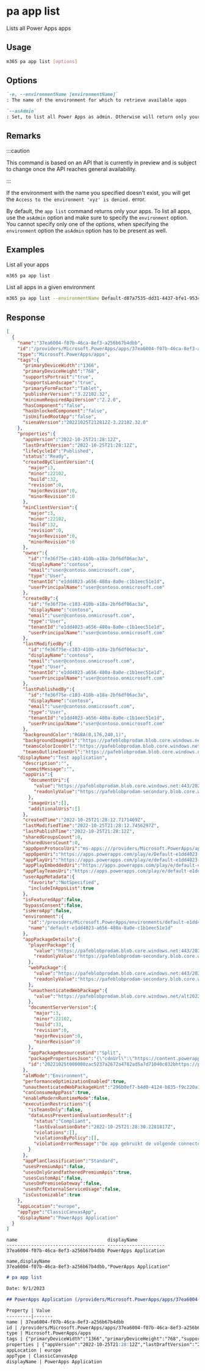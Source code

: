 
# pa app list

Lists all Power Apps apps

## Usage

```sh
m365 pa app list [options]
```

## Options

```md definition-list
`-e, --environmentName [environmentName]`
: The name of the environment for which to retrieve available apps

`--asAdmin`
: Set, to list all Power Apps as admin. Otherwise will return only your own apps
```

<Global />

## Remarks

:::caution

This command is based on an API that is currently in preview and is subject to change once the API reaches general availability.

:::

If the environment with the name you specified doesn't exist, you will get the `Access to the environment 'xyz' is denied.` error.

By default, the `app list` command returns only your apps. To list all apps, use the `asAdmin` option and make sure to specify the `environment` option. You cannot specify only one of the options, when specifying the `environment` option the `asAdmin` option has to be present as well.

## Examples

List all your apps

```sh
m365 pa app list
```

List all apps in a given environment

```sh
m365 pa app list --environmentName Default-d87a7535-dd31-4437-bfe1-95340acd55c5 --asAdmin
```

## Response

<Tabs>
  <TabItem value="JSON">

  ```json
  [
    {
      "name":"37ea6004-f07b-46ca-8ef3-a256b67b4dbb",
      "id":"/providers/Microsoft.PowerApps/apps/37ea6004-f07b-46ca-8ef3-a256b67b4dbb",
      "type":"Microsoft.PowerApps/apps",
      "tags":{
        "primaryDeviceWidth":"1366",
        "primaryDeviceHeight":"768",
        "supportsPortrait":"true",
        "supportsLandscape":"true",
        "primaryFormFactor":"Tablet",
        "publisherVersion":"3.22102.32",
        "minimumRequiredApiVersion":"2.2.0",
        "hasComponent":"false",
        "hasUnlockedComponent":"false",
        "isUnifiedRootApp":"false",
        "sienaVersion":"20221025T212812Z-3.22102.32.0"
      },
      "properties":{
        "appVersion":"2022-10-25T21:28:12Z",
        "lastDraftVersion":"2022-10-25T21:28:12Z",
        "lifeCycleId":"Published",
        "status":"Ready",
        "createdByClientVersion":{
          "major":3,
          "minor":22102,
          "build":32,
          "revision":0,
          "majorRevision":0,
          "minorRevision":0
        },
        "minClientVersion":{
          "major":3,
          "minor":22102,
          "build":32,
          "revision":0,
          "majorRevision":0,
          "minorRevision":0
        },
        "owner":{
          "id":"fe36f75e-c103-410b-a18a-2bf6df06ac3a",
          "displayName":"contoso",
          "email":"user@contoso.onmicrosoft.com",
          "type":"User",
          "tenantId":"e1dd4023-a656-480a-8a0e-c1b1eec51e1d",
          "userPrincipalName":"user@contoso.onmicrosoft.com"
        },
        "createdBy":{
          "id":"fe36f75e-c103-410b-a18a-2bf6df06ac3a",
          "displayName":"contoso",
          "email":"user@contoso.onmicrosoft.com",
          "type":"User",
          "tenantId":"e1dd4023-a656-480a-8a0e-c1b1eec51e1d",
          "userPrincipalName":"user@contoso.onmicrosoft.com"
        },
        "lastModifiedBy":{
          "id":"fe36f75e-c103-410b-a18a-2bf6df06ac3a",
          "displayName":"contoso",
          "email":"user@contoso.onmicrosoft.com",
          "type":"User",
          "tenantId":"e1dd4023-a656-480a-8a0e-c1b1eec51e1d",
          "userPrincipalName":"user@contoso.onmicrosoft.com"
        },
        "lastPublishedBy":{
          "id":"fe36f75e-c103-410b-a18a-2bf6df06ac3a",
          "displayName":"contoso",
          "email":"user@contoso.onmicrosoft.com",
          "type":"User",
          "tenantId":"e1dd4023-a656-480a-8a0e-c1b1eec51e1d",
          "userPrincipalName":"user@contoso.onmicrosoft.com"
        },
        "backgroundColor":"RGBA(0,176,240,1)",
        "backgroundImageUri":"https://pafeblobprodam.blob.core.windows.net:443/20221025t000000zddd642012aba4021a4886c8e21a3e1cb/logoSmallFile?sv=2018-03-28&sr=c&sig=cOkbwChyhCO%2BEJpqMDRxrXaxRoPD1TbTy%2B%2BFkdJEOjI%3D&se=2022-12-24T10%3A06%3A27Z&sp=rl",
        "teamsColorIconUrl":"https://pafeblobprodam.blob.core.windows.net:443/20221025t000000ze297221f3dc643ed9686b72b22d9a414/teamscoloricon.png?sv=2018-03-28&sr=c&sig=Fhk8E0LO4Lw0mHvNawCF5Ld7GHzPHo9l7RxvZbeZY48%3D&se=2022-12-24T10%3A06%3A27Z&sp=rl",
        "teamsOutlineIconUrl":"https://pafeblobprodam.blob.core.windows.net:443/20221025t000000ze297221f3dc643ed9686b72b22d9a414/teamsoutlineicon.png?sv=2018-03-28&sr=c&sig=Fhk8E0LO4Lw0mHvNawCF5Ld7GHzPHo9l7RxvZbeZY48%3D&se=2022-12-24T10%3A06%3A27Z&sp=rl",
      "displayName":"Test application",
        "description":"",
        "commitMessage":"",
        "appUris":{
          "documentUri":{
            "value":"https://pafeblobprodam.blob.core.windows.net:443/20221025t000000zddd642012aba4021a4886c8e21a3e1cb/document.msapp?sv=2018-03-28&sr=c&sig=laSGdpZL03POyAABXvdsyxv8YDDB8JPZIBccztIe39Q%3D&se=2022-11-04T12%3A00%3A00Z&sp=rl",
            "readonlyValue":"https://pafeblobprodam-secondary.blob.core.windows.net/20221025t000000zddd642012aba4021a4886c8e21a3e1cb/document.msapp?sv=2018-03-28&sr=c&sig=laSGdpZL03POyAABXvdsyxv8YDDB8JPZIBccztIe39Q%3D&se=2022-11-04T12%3A00%3A00Z&sp=rl"
          },
          "imageUris":[],
          "additionalUris":[]
        },
        "createdTime":"2022-10-25T21:28:12.7171469Z",
        "lastModifiedTime":"2022-10-25T21:28:12.7456297Z",
        "lastPublishTime":"2022-10-25T21:28:12Z",
        "sharedGroupsCount":0,
        "sharedUsersCount":0,
        "appOpenProtocolUri":"ms-apps:///providers/Microsoft.PowerApps/apps/37ea6004-f07b-46ca-8ef3-a256b67b4dbb",
        "appOpenUri":"https://apps.powerapps.com/play/e/Default-e1dd4023-a656-480a-8a0e-c1b1eec51e1d/a/37ea6004-f07b-46ca-8ef3-a256b67b4dbb?tenantId=e1dd4023-a656-480a-8a0e-c1b1eec51e1d&hint=296b0ef7-b4d0-4124-b835-f9c220a1f4bc",
        "appPlayUri":"https://apps.powerapps.com/play/e/default-e1dd4023-a656-480a-8a0e-c1b1eec51e1d/a/37ea6004-f07b-46ca-8ef3-a256b67b4dbb?tenantId=e1dd4023-a656-480a-8a0e-c1b1eec51e1d",
        "appPlayEmbeddedUri":"https://apps.powerapps.com/play/e/default-e1dd4023-a656-480a-8a0e-c1b1eec51e1d/a/37ea6004-f07b-46ca-8ef3-a256b67b4dbb?tenantId=e1dd4023-a656-480a-8a0e-c1b1eec51e1d&hint=296b0ef7-b4d0-4124-b835-f9c220a1f4bc&telemetryLocation=eu",
        "appPlayTeamsUri":"https://apps.powerapps.com/play/e/default-e1dd4023-a656-480a-8a0e-c1b1eec51e1d/a/37ea6004-f07b-46ca-8ef3-a256b67b4dbb?tenantId=e1dd4023-a656-480a-8a0e-c1b1eec51e1d&source=teamstab&hint=296b0ef7-b4d0-4124-b835-f9c220a1f4bc&telemetryLocation=eu&locale={locale}&channelId={channelId}&channelType={channelType}&chatId={chatId}&groupId={groupId}&hostClientType={hostClientType}&isFullScreen={isFullScreen}&entityId={entityId}&subEntityId={subEntityId}&teamId={teamId}&teamType={teamType}&theme={theme}&userTeamRole={userTeamRole}",
        "userAppMetadata":{
          "favorite":"NotSpecified",
          "includeInAppsList":true
        },
        "isFeaturedApp":false,
        "bypassConsent":false,
        "isHeroApp":false,
        "environment":{
          "id":"/providers/Microsoft.PowerApps/environments/default-e1dd4023-a656-480a-8a0e-c1b1eec51e1d",
          "name":"default-e1dd4023-a656-480a-8a0e-c1b1eec51e1d"
        },
        "appPackageDetails":{
          "playerPackage":{
            "value":"https://pafeblobprodam.blob.core.windows.net:443/20221025t000000zac5237a2672a4782ad5a7d71040c032b/5b38cd68-a930-4a14-be71-c622de887d1a/player.msappk?sv=2018-03-28&sr=c&sig=eztEkTd1pFaFEITA%2Bqqj2XCpxwgeujMC7FahMmEkujA%3D&se=2022-11-04T12%3A00%3A00Z&sp=rl",
            "readonlyValue":"https://pafeblobprodam-secondary.blob.core.windows.net/20221025t000000zac5237a2672a4782ad5a7d71040c032b/5b38cd68-a930-4a14-be71-c622de887d1a/player.msappk?sv=2018-03-28&sr=c&sig=eztEkTd1pFaFEITA%2Bqqj2XCpxwgeujMC7FahMmEkujA%3D&se=2022-11-04T12%3A00%3A00Z&sp=rl"
          },
          "webPackage":{
            "value":"https://pafeblobprodam.blob.core.windows.net:443/20221025t000000zac5237a2672a4782ad5a7d71040c032b/5b38cd68-a930-4a14-be71-c622de887d1a/web/index.web.html?sv=2018-03-28&sr=c&sig=eztEkTd1pFaFEITA%2Bqqj2XCpxwgeujMC7FahMmEkujA%3D&se=2022-11-04T12%3A00%3A00Z&sp=rl",
            "readonlyValue":"https://pafeblobprodam-secondary.blob.core.windows.net/20221025t000000zac5237a2672a4782ad5a7d71040c032b/5b38cd68-a930-4a14-be71-c622de887d1a/web/index.web.html?sv=2018-03-28&sr=c&sig=eztEkTd1pFaFEITA%2Bqqj2XCpxwgeujMC7FahMmEkujA%3D&se=2022-11-04T12%3A00%3A00Z&sp=rl"
          },
          "unauthenticatedWebPackage":{
            "value":"https://pafeblobprodam.blob.core.windows.net/alt20221025t000000z529d41282a634bf6b94383dde5a8d52c/20221025T212824Z/index.web.html"
          },
          "documentServerVersion":{
            "major":3,
            "minor":22102,
            "build":33,
            "revision":0,
            "majorRevision":0,
            "minorRevision":0
          },
          "appPackageResourcesKind":"Split",
          "packagePropertiesJson":"{\"cdnUrl\":\"https://content.powerapps.com/resource/app\",\"preLoadIdx\":\"https://content.powerapps.com/resource/app/kdfj31mdao7t9/preloadindex.web.html\",\"id\":\"638023301009567627\",\"v\":2.1}",
          "id":"20221025t000000zac5237a2672a4782ad5a7d71040c032bhttps://pafeblobprodam.blob.core.windows.net/20221025t000000zac5237a2672a4782ad5a7d71040c032b/5b38cd68-a930-4a14-be71-c622de887d1a/web/index.web.html?sv=2018-03-28&sr=c&sig=eztEkTd1pFaFEITA%2Bqqj2XCpxwgeujMC7FahMmEkujA%3D&se=2022-11-04T12%3A00%3A00Z&sp=rlhttps://pafeblobprodam.blob.core.windows.net/20221025t000000zac5237a2672a4782ad5a7d71040c032b/5b38cd68-a930-4a14-be71-c622de887d1a/player.msappk?sv=2018-03-28&sr=c&sig=eztEkTd1pFaFEITA%2Bqqj2XCpxwgeujMC7FahMmEkujA%3D&se=2022-11-04T12%3A00%3A00Z&sp=rlhttps://pafeblobprodam.blob.core.windows.net/alt20221025t000000z529d41282a634bf6b94383dde5a8d52c/20221025T212824Z/index.web.html"
        },
        "almMode":"Environment",
        "performanceOptimizationEnabled":true,
        "unauthenticatedWebPackageHint":"296b0ef7-b4d0-4124-b835-f9c220a1f4bc",
        "canConsumeAppPass":true,
        "enableModernRuntimeMode":false,
        "executionRestrictions":{
          "isTeamsOnly":false,
          "dataLossPreventionEvaluationResult":{
            "status":"Compliant",
            "lastEvaluationDate":"2022-10-25T21:28:30.2281817Z",
            "violations":[],
            "violationsByPolicy":[],
            "violationErrorMessage":"De app gebruikt de volgende connectors: ."
          }
        },
        "appPlanClassification":"Standard",
        "usesPremiumApi":false,
        "usesOnlyGrandfatheredPremiumApis":true,
        "usesCustomApi":false,
        "usesOnPremiseGateway":false,
        "usesPcfExternalServiceUsage":false,
        "isCustomizable":true
      },
      "appLocation":"europe",
      "appType":"ClassicCanvasApp",
      "displayName":"PowerApps Application"
    }
  ]
  ```

  </TabItem>
  <TabItem value="Text">

  ```text
  name                                 displayName
  ------------------------------------ ---------------------
  37ea6004-f07b-46ca-8ef3-a256b67b4dbb PowerApps Application   
  ```

  </TabItem>
  <TabItem value="CSV">

  ```csv
  name,displayName
  37ea6004-f07b-46ca-8ef3-a256b67b4dbb,"PowerApps Application"
  ```

  </TabItem>
  <TabItem value="Markdown">

  ```md
  # pa app list

  Date: 9/1/2023

  ## PowerApps Application (/providers/Microsoft.PowerApps/apps/37ea6004-f07b-46ca-8ef3-a256b67b4dbb)

  Property | Value
  ---------|-------
  name | 37ea6004-f07b-46ca-8ef3-a256b67b4dbb
  id | /providers/Microsoft.PowerApps/apps/37ea6004-f07b-46ca-8ef3-a256b67b4dbb
  type | Microsoft.PowerApps/apps
  tags | {"primaryDeviceWidth":"1366","primaryDeviceHeight":"768","supportsPortrait":"true","supportsLandscape":"true","primaryFormFactor":"Tablet","publisherVersion":"3.22102.32","minimumRequiredApiVersion":"2.2.0","hasComponent":"false","hasUnlockedComponent":"false","isUnifiedRootApp":"false","sienaVersion":"20221025T212812Z-3.22102.32.0"}
  properties | {"appVersion":"2022-10-25T21:28:12Z","lastDraftVersion":"2022-10-25T21:28:12Z","lifeCycleId":"Published","status":"Ready","createdByClientVersion":{"major":3,"minor":22102,"build":32,"revision":0,"majorRevision":0,"minorRevision":0},"minClientVersion":{"major":3,"minor":22102,"build":32,"revision":0,"majorRevision":0,"minorRevision":0},"owner":{"id":"fe36f75e-c103-410b-a18a-2bf6df06ac3a","displayName":"contoso","email":"user@contoso.onmicrosoft.com","type":"User","tenantId":"e1dd4023-a656-480a-8a0e-c1b1eec51e1d","userPrincipalName":"user@contoso.onmicrosoft.com"},"createdBy":{"id":"fe36f75e-c103-410b-a18a-2bf6df06ac3a","displayName":"contoso","email":"user@contoso.onmicrosoft.com","type":"User","tenantId":"e1dd4023-a656-480a-8a0e-c1b1eec51e1d","userPrincipalName":"user@contoso.onmicrosoft.com"},"lastModifiedBy":{"id":"fe36f75e-c103-410b-a18a-2bf6df06ac3a","displayName":"contoso","email":"user@contoso.onmicrosoft.com","type":"User","tenantId":"e1dd4023-a656-480a-8a0e-c1b1eec51e1d","userPrincipalName":"user@contoso.onmicrosoft.com"},"lastPublishedBy":{"id":"fe36f75e-c103-410b-a18a-2bf6df06ac3a","displayName":"contoso","email":"user@contoso.onmicrosoft.com","type":"User","tenantId":"e1dd4023-a656-480a-8a0e-c1b1eec51e1d","userPrincipalName":"user@contoso.onmicrosoft.com"},"backgroundColor":"RGBA(0,176,240,1)","backgroundImageUri":"https://pafeblobprodam.blob.core.windows.net:443/20221025t000000zddd642012aba4021a4886c8e21a3e1cb/logoSmallFile?sv=2018-03-28&sr=c&sig=cOkbwChyhCO%2BEJpqMDRxrXaxRoPD1TbTy%2B%2BFkdJEOjI%3D&se=2022-12-24T10%3A06%3A27Z&sp=rl","teamsColorIconUrl":"https://pafeblobprodam.blob.core.windows.net:443/20221025t000000ze297221f3dc643ed9686b72b22d9a414/teamscoloricon.png?sv=2018-03-28&sr=c&sig=Fhk8E0LO4Lw0mHvNawCF5Ld7GHzPHo9l7RxvZbeZY48%3D&se=2022-12-24T10%3A06%3A27Z&sp=rl","teamsOutlineIconUrl":"https://pafeblobprodam.blob.core.windows.net:443/20221025t000000ze297221f3dc643ed9686b72b22d9a414/teamsoutlineicon.png?sv=2018-03-28&sr=c&sig=Fhk8E0LO4Lw0mHvNawCF5Ld7GHzPHo9l7RxvZbeZY48%3D&se=2022-12-24T10%3A06%3A27Z&sp=rl","displayName":"Test application","description":"","commitMessage":"","appUris":{"documentUri":{"value":"https://pafeblobprodam.blob.core.windows.net:443/20221025t000000zddd642012aba4021a4886c8e21a3e1cb/document.msapp?sv=2018-03-28&sr=c&sig=laSGdpZL03POyAABXvdsyxv8YDDB8JPZIBccztIe39Q%3D&se=2022-11-04T12%3A00%3A00Z&sp=rl","readonlyValue":"https://pafeblobprodam-secondary.blob.core.windows.net/20221025t000000zddd642012aba4021a4886c8e21a3e1cb/document.msapp?sv=2018-03-28&sr=c&sig=laSGdpZL03POyAABXvdsyxv8YDDB8JPZIBccztIe39Q%3D&se=2022-11-04T12%3A00%3A00Z&sp=rl"},"imageUris":[],"additionalUris":[]},"createdTime":"2022-10-25T21:28:12.7171469Z","lastModifiedTime":"2022-10-25T21:28:12.7456297Z","lastPublishTime":"2022-10-25T21:28:12Z","sharedGroupsCount":0,"sharedUsersCount":0,"appOpenProtocolUri":"ms-apps:///providers/Microsoft.PowerApps/apps/37ea6004-f07b-46ca-8ef3-a256b67b4dbb","appOpenUri":"https://apps.powerapps.com/play/e/Default-e1dd4023-a656-480a-8a0e-c1b1eec51e1d/a/37ea6004-f07b-46ca-8ef3-a256b67b4dbb?tenantId=e1dd4023-a656-480a-8a0e-c1b1eec51e1d&hint=296b0ef7-b4d0-4124-b835-f9c220a1f4bc","appPlayUri":"https://apps.powerapps.com/play/e/default-e1dd4023-a656-480a-8a0e-c1b1eec51e1d/a/37ea6004-f07b-46ca-8ef3-a256b67b4dbb?tenantId=e1dd4023-a656-480a-8a0e-c1b1eec51e1d","appPlayEmbeddedUri":"https://apps.powerapps.com/play/e/default-e1dd4023-a656-480a-8a0e-c1b1eec51e1d/a/37ea6004-f07b-46ca-8ef3-a256b67b4dbb?tenantId=e1dd4023-a656-480a-8a0e-c1b1eec51e1d&hint=296b0ef7-b4d0-4124-b835-f9c220a1f4bc&telemetryLocation=eu","appPlayTeamsUri":"https://apps.powerapps.com/play/e/default-e1dd4023-a656-480a-8a0e-c1b1eec51e1d/a/37ea6004-f07b-46ca-8ef3-a256b67b4dbb?tenantId=e1dd4023-a656-480a-8a0e-c1b1eec51e1d&source=teamstab&hint=296b0ef7-b4d0-4124-b835-f9c220a1f4bc&telemetryLocation=eu&locale={locale}&channelId={channelId}&channelType={channelType}&chatId={chatId}&groupId={groupId}&hostClientType={hostClientType}&isFullScreen={isFullScreen}&entityId={entityId}&subEntityId={subEntityId}&teamId={teamId}&teamType={teamType}&theme={theme}&userTeamRole={userTeamRole}","userAppMetadata":{"favorite":"NotSpecified","includeInAppsList":true},"isFeaturedApp":false,"bypassConsent":false,"isHeroApp":false,"environment":{"id":"/providers/Microsoft.PowerApps/environments/default-e1dd4023-a656-480a-8a0e-c1b1eec51e1d","name":"default-e1dd4023-a656-480a-8a0e-c1b1eec51e1d"},"appPackageDetails":{"playerPackage":{"value":"https://pafeblobprodam.blob.core.windows.net:443/20221025t000000zac5237a2672a4782ad5a7d71040c032b/5b38cd68-a930-4a14-be71-c622de887d1a/player.msappk?sv=2018-03-28&sr=c&sig=eztEkTd1pFaFEITA%2Bqqj2XCpxwgeujMC7FahMmEkujA%3D&se=2022-11-04T12%3A00%3A00Z&sp=rl","readonlyValue":"https://pafeblobprodam-secondary.blob.core.windows.net/20221025t000000zac5237a2672a4782ad5a7d71040c032b/5b38cd68-a930-4a14-be71-c622de887d1a/player.msappk?sv=2018-03-28&sr=c&sig=eztEkTd1pFaFEITA%2Bqqj2XCpxwgeujMC7FahMmEkujA%3D&se=2022-11-04T12%3A00%3A00Z&sp=rl"},"webPackage":{"value":"https://pafeblobprodam.blob.core.windows.net:443/20221025t000000zac5237a2672a4782ad5a7d71040c032b/5b38cd68-a930-4a14-be71-c622de887d1a/web/index.web.html?sv=2018-03-28&sr=c&sig=eztEkTd1pFaFEITA%2Bqqj2XCpxwgeujMC7FahMmEkujA%3D&se=2022-11-04T12%3A00%3A00Z&sp=rl","readonlyValue":"https://pafeblobprodam-secondary.blob.core.windows.net/20221025t000000zac5237a2672a4782ad5a7d71040c032b/5b38cd68-a930-4a14-be71-c622de887d1a/web/index.web.html?sv=2018-03-28&sr=c&sig=eztEkTd1pFaFEITA%2Bqqj2XCpxwgeujMC7FahMmEkujA%3D&se=2022-11-04T12%3A00%3A00Z&sp=rl"},"unauthenticatedWebPackage":{"value":"https://pafeblobprodam.blob.core.windows.net/alt20221025t000000z529d41282a634bf6b94383dde5a8d52c/20221025T212824Z/index.web.html"},"documentServerVersion":{"major":3,"minor":22102,"build":33,"revision":0,"majorRevision":0,"minorRevision":0},"appPackageResourcesKind":"Split","packagePropertiesJson":"{\"cdnUrl\":\"https://content.powerapps.com/resource/app\",\"preLoadIdx\":\"https://content.powerapps.com/resource/app/kdfj31mdao7t9/preloadindex.web.html\",\"id\":\"638023301009567627\",\"v\":2.1}","id":"20221025t000000zac5237a2672a4782ad5a7d71040c032bhttps://pafeblobprodam.blob.core.windows.net/20221025t000000zac5237a2672a4782ad5a7d71040c032b/5b38cd68-a930-4a14-be71-c622de887d1a/web/index.web.html?sv=2018-03-28&sr=c&sig=eztEkTd1pFaFEITA%2Bqqj2XCpxwgeujMC7FahMmEkujA%3D&se=2022-11-04T12%3A00%3A00Z&sp=rlhttps://pafeblobprodam.blob.core.windows.net/20221025t000000zac5237a2672a4782ad5a7d71040c032b/5b38cd68-a930-4a14-be71-c622de887d1a/player.msappk?sv=2018-03-28&sr=c&sig=eztEkTd1pFaFEITA%2Bqqj2XCpxwgeujMC7FahMmEkujA%3D&se=2022-11-04T12%3A00%3A00Z&sp=rlhttps://pafeblobprodam.blob.core.windows.net/alt20221025t000000z529d41282a634bf6b94383dde5a8d52c/20221025T212824Z/index.web.html"},"almMode":"Environment","performanceOptimizationEnabled":true,"unauthenticatedWebPackageHint":"296b0ef7-b4d0-4124-b835-f9c220a1f4bc","canConsumeAppPass":true,"enableModernRuntimeMode":false,"executionRestrictions":{"isTeamsOnly":false,"dataLossPreventionEvaluationResult":{"status":"Compliant","lastEvaluationDate":"2022-10-25T21:28:30.2281817Z","violations":[],"violationsByPolicy":[],"violationErrorMessage":"De app gebruikt de volgende connectors: ."}},"appPlanClassification":"Standard","usesPremiumApi":false,"usesOnlyGrandfatheredPremiumApis":true,"usesCustomApi":false,"usesOnPremiseGateway":false,"usesPcfExternalServiceUsage":false,"isCustomizable":true}
  appLocation | europe
  appType | ClassicCanvasApp
  displayName | PowerApps Application
  ```

  </TabItem>
</Tabs>

